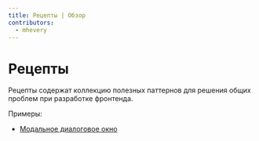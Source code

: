 ```yaml
---
title: Рецепты | Обзор
contributors:
  - mhevery
---
```


# Рецепты

Рецепты содержат коллекцию полезных паттернов для решения общих проблем при разработке фронтенда.

Примеры:

- [Модальное диалоговое окно](./portal/)
